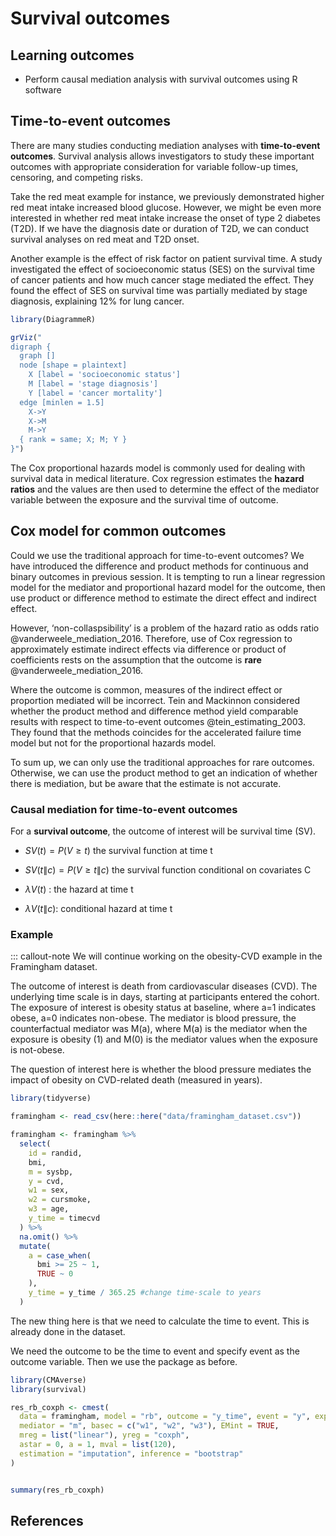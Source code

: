 # Survival outcomes

<!-- Jie (30 min) -->

::: callout-note
## Learning outcomes

-   Perform causal mediation analysis with survival outcomes using R
    software
:::

## Time-to-event outcomes

There are many studies conducting mediation analyses with
**time-to-event outcomes**. Survival analysis allows investigators to
study these important outcomes with appropriate consideration for
variable follow-up times, censoring, and competing risks.

Take the red meat example for instance, we previously demonstrated
higher red meat intake increased blood glucose. However, we might be
even more interested in whether red meat intake increase the onset of
type 2 diabetes (T2D). If we have the diagnosis date or duration of T2D,
we can conduct survival analyses on red meat and T2D onset.

Another example is the effect of risk factor on patient survival time. A
study investigated the effect of socioeconomic status (SES) on the
survival time of cancer patients and how much cancer stage mediated the
effect. They found the effect of SES on survival time was partially
mediated by stage diagnosis, explaining 12% for lung cancer.

```r

library(DiagrammeR)

grViz("
digraph {
  graph []
  node [shape = plaintext]
    X [label = 'socioeconomic status']
    M [label = 'stage diagnosis']
    Y [label = 'cancer mortality']
  edge [minlen = 1.5]
    X->Y
    X->M
    M->Y
  { rank = same; X; M; Y }
}")
```

The Cox proportional hazards model is commonly used for dealing with
survival data in medical literature. Cox regression estimates the
**hazard ratios** and the values are then used to determine the effect
of the mediator variable between the exposure and the survival time of
outcome.

## Cox model for common outcomes

Could we use the traditional approach for time-to-event outcomes? We
have introduced the difference and product methods for continuous and
binary outcomes in previous session. It is tempting to run a linear
regression model for the mediator and proportional hazard model for the
outcome, then use product or difference method to estimate the direct
effect and indirect effect.

However, 'non-collaspsibility' is a problem of the hazard ratio as odds
ratio @vanderweele_mediation_2016. Therefore, use of Cox regression to
approximately estimate indirect effects via difference or product of
coefficients rests on the assumption that the outcome is **rare**
@vanderweele_mediation_2016.

Where the outcome is common, measures of the indirect effect or
proportion mediated will be incorrect. Tein and Mackinnon considered
whether the product method and difference method yield comparable
results with respect to time-to-event outcomes @tein_estimating_2003.
They found that the methods coincides for the accelerated failure time
model but not for the proportional hazards model.

To sum up, we can only use the traditional approaches for rare outcomes.
Otherwise, we can use the product method to get an indication of whether
there is mediation, but be aware that the estimate is not accurate.

### Causal mediation for time-to-event outcomes

For a **survival outcome**, the outcome of interest will be survival
time (SV).

-   $SV (t) = P(V ≥ t)$ the survival function at time t

-   $SV (t\|c)=P(V ≥ t\|c)$ the survival function conditional on
    covariates C

-   $λV (t)$ : the hazard at time t

-   $λV (t\|c)$: conditional hazard at time t

### Example

::: callout-note We will continue working on the obesity-CVD example in
the Framingham dataset.

The outcome of interest is death from cardiovascular diseases (CVD). The
underlying time scale is in days, starting at participants entered the
cohort. The exposure of interest is obesity status at baseline, where
a=1 indicates obese, a=0 indicates non-obese. The mediator is blood
pressure, the counterfactual mediator was M(a), where M(a) is the
mediator when the exposure is obesity (1) and M(0) is the mediator
values when the exposure is not-obese.

The question of interest here is whether the blood pressure mediates the
impact of obesity on CVD-related death (measured in years).

```r
library(tidyverse)

framingham <- read_csv(here::here("data/framingham_dataset.csv"))

framingham <- framingham %>%
  select(
    id = randid,
    bmi,
    m = sysbp,
    y = cvd,
    w1 = sex,
    w2 = cursmoke,
    w3 = age,
    y_time = timecvd
  ) %>%
  na.omit() %>%
  mutate(
    a = case_when(
      bmi >= 25 ~ 1,
      TRUE ~ 0
    ),
    y_time = y_time / 365.25 #change time-scale to years
  )
```

The new thing here is that we need to calculate the time to event. This
is already done in the dataset.

We need the outcome to be the time to event and specify event as the
outcome variable. Then we use the package as before.

```r
library(CMAverse)
library(survival)

res_rb_coxph <- cmest(
  data = framingham, model = "rb", outcome = "y_time", event = "y", exposure = "a",
  mediator = "m", basec = c("w1", "w2", "w3"), EMint = TRUE,
  mreg = list("linear"), yreg = "coxph",
  astar = 0, a = 1, mval = list(120),
  estimation = "imputation", inference = "bootstrap"
)


summary(res_rb_coxph)
```

## References

